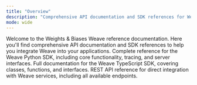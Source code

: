 ```yaml
---
title: "Overview"
description: "Comprehensive API documentation and SDK references for Weights & Biases Weave"
mode: wide
---
```

Welcome to the Weights & Biases Weave reference documentation. Here you'll find comprehensive API documentation and SDK references to help you integrate Weave into your applications. <CardGroup cols={3}> <Card title="Python SDK" icon="python" href="/reference/python-sdk/weave" > Complete reference for the Weave Python SDK, including core functionality, tracing, and server interfaces. </Card> <Card title="TypeScript SDK" icon="js" href="/reference/typescript-sdk/weave" > Full documentation for the Weave TypeScript SDK, covering classes, functions, and interfaces. </Card> <Card title="Service API" icon="code" href="/reference/service-api" > REST API reference for direct integration with Weave services, including all available endpoints. </Card> </CardGroup>